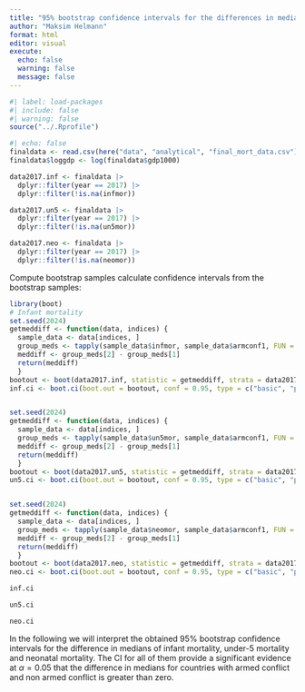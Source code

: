 ```yaml
---
title: "95% bootstrap confidence intervals for the differences in medians"
author: "Maksim Helmann"
format: html
editor: visual
execute: 
  echo: false
  warning: false
  message: false
---
```


```r
#| label: load-packages
#| include: false
#| warning: false
source("../.Rprofile")
```

```r
#| echo: false
finaldata <- read.csv(here("data", "analytical", "final_mort_data.csv"), header = TRUE)
finaldata$loggdp <- log(finaldata$gdp1000)
```

```r
data2017.inf <- finaldata |>
  dplyr::filter(year == 2017) |>
  dplyr::filter(!is.na(infmor)) 

data2017.un5 <- finaldata |>
  dplyr::filter(year == 2017) |>
  dplyr::filter(!is.na(un5mor)) 

data2017.neo <- finaldata |>
  dplyr::filter(year == 2017) |>
  dplyr::filter(!is.na(neomor)) 

```

Compute bootstrap samples calculate confidence intervals from the bootstrap samples:

```r
library(boot)
# Infant mortality
set.seed(2024)
getmeddiff <- function(data, indices) {
  sample_data <- data[indices, ]
  group_meds <- tapply(sample_data$infmor, sample_data$armconf1, FUN = function(x) median(x,na.rm=TRUE))
  meddiff <- group_meds[2] - group_meds[1]
  return(meddiff)
  }
bootout <- boot(data2017.inf, statistic = getmeddiff, strata = data2017.inf$armconf1, R = 1000)
inf.ci <- boot.ci(boot.out = bootout, conf = 0.95, type = c("basic", "perc", "bca"))


set.seed(2024)
getmeddiff <- function(data, indices) {
  sample_data <- data[indices, ]
  group_meds <- tapply(sample_data$un5mor, sample_data$armconf1, FUN = function(x) median(x,na.rm=TRUE))
  meddiff <- group_meds[2] - group_meds[1]
  return(meddiff)
  }
bootout <- boot(data2017.un5, statistic = getmeddiff, strata = data2017.un5$armconf1, R = 1000)
un5.ci <- boot.ci(boot.out = bootout, conf = 0.95, type = c("basic", "perc", "bca"))


set.seed(2024)
getmeddiff <- function(data, indices) {
  sample_data <- data[indices, ]
  group_meds <- tapply(sample_data$neomor, sample_data$armconf1, FUN = function(x) median(x,na.rm=TRUE))
  meddiff <- group_meds[2] - group_meds[1]
  return(meddiff)
  }
bootout <- boot(data2017.neo, statistic = getmeddiff, strata = data2017.neo$armconf1, R = 1000)
neo.ci <- boot.ci(boot.out = bootout, conf = 0.95, type = c("basic", "perc", "bca"))

```

```r
inf.ci
```


```r
un5.ci
```


```r
neo.ci
```

In the following we will interpret the obtained 95% bootstrap confidence intervals for the difference in medians of infant mortality, under-5 mortality and neonatal mortality. The CI for all of them provide a significant evidence at $\alpha = 0.05$ that the difference in medians for countries with armed conflict and non armed conflict is greater than zero.





